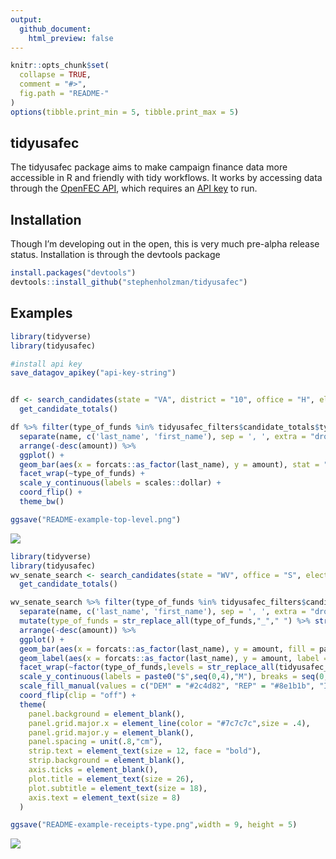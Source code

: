 ```yaml
---
output:
  github_document:
    html_preview: false
---
```


```r
knitr::opts_chunk$set(
  collapse = TRUE,
  comment = "#>",
  fig.path = "README-"
)
options(tibble.print_min = 5, tibble.print_max = 5)
```

## tidyusafec

The tidyusafec package aims to make campaign finance data more accessible in R and friendly with tidy workflows. It works by accessing data through the [OpenFEC API](https://api.open.fec.gov/developers/), which requires an [API key](https://api.data.gov/signup/) to run.

## Installation

Though I'm developing out in the open, this is very much pre-alpha release status. Installation is through the devtools package

```r
install.packages("devtools")
devtools::install_github("stephenholzman/tidyusafec")
```

## Examples

```r
library(tidyverse)
library(tidyusafec)

#install api key
save_datagov_apikey("api-key-string")


df <- search_candidates(state = "VA", district = "10", office = "H", election_year = 2018, candidate_status = "C") %>%
  get_candidate_totals()

df %>% filter(type_of_funds %in% tidyusafec_filters$candidate_totals$type_of_funds$top_level, cycle == "2018") %>%
  separate(name, c('last_name', 'first_name'), sep = ', ', extra = "drop", fill = "right") %>%
  arrange(-desc(amount)) %>%
  ggplot() +
  geom_bar(aes(x = forcats::as_factor(last_name), y = amount), stat = "identity") +
  facet_wrap(~type_of_funds) +
  scale_y_continuous(labels = scales::dollar) +
  coord_flip() +
  theme_bw()

```

```r
ggsave("README-example-top-level.png")
```
<img src="README-example-top-level.png"></img>

```r
library(tidyverse)
library(tidyusafec)
wv_senate_search <- search_candidates(state = "WV", office = "S", election_year = "2018") %>%
  get_candidate_totals()

wv_senate_search %>% filter(type_of_funds %in% tidyusafec_filters$candidate_totals$type_of_funds$receipts_smallest_components, cycle == "2018", amount > 0) %>%
  separate(name, c('last_name', 'first_name'), sep = ', ', extra = "drop", fill = "right") %>%
  mutate(type_of_funds = str_replace_all(type_of_funds,"_"," ") %>% str_to_title()) %>%
  arrange(-desc(amount)) %>%
  ggplot() +
  geom_bar(aes(x = forcats::as_factor(last_name), y = amount, fill = party), stat = "identity") +
  geom_label(aes(x = forcats::as_factor(last_name), y = amount, label = scales::dollar(amount)), hjust = -0.1, label.size = 0, label.padding = unit(0.2,"line"), size = 3) +
  facet_wrap(~factor(type_of_funds,levels = str_replace_all(tidyusafec_filters$candidate_totals$type_of_funds$receipts_smallest_components,"_"," ") %>% str_to_title), labeller = label_wrap_gen()) +
  scale_y_continuous(labels = paste0("$",seq(0,4),"M"), breaks = seq(0,4000000,by=1000000), limits = c(0,4000000)) +
  scale_fill_manual(values = c("DEM" = "#2c4d82", "REP" = "#8e1b1b", "IND" = "#a3a3a3", "GRE" = "#1c561d", "LIB" = "#afac3d")) +
  coord_flip(clip = "off") + 
  theme(
    panel.background = element_blank(),
    panel.grid.major.x = element_line(color = "#7c7c7c",size = .4),
    panel.grid.major.y = element_blank(),
    panel.spacing = unit(.8,"cm"),
    strip.text = element_text(size = 12, face = "bold"),
    strip.background = element_blank(),
    axis.ticks = element_blank(),
    plot.title = element_text(size = 26),
    plot.subtitle = element_text(size = 18),
    axis.text = element_text(size = 8)
  )

```

```r
ggsave("README-example-receipts-type.png",width = 9, height = 5)
```
<img src="README-example-receipts-type.png"></img>
